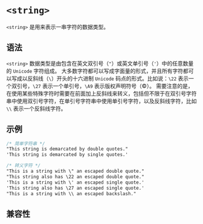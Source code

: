 # `<string>`

`<string>` 是用来表示一串字符的数据类型。

## 语法

`<string>` 数据类型是由包含在英文双引号（`"`）或英文单引号（`'`）中的任意数量的 `Unicode` 字符组成。
大多数字符都可以写成字面量的形式，并且所有字符都可以写成以反斜线（`\`）开头的十六进制 `Unicode` 码点的形式。比如说：`\22` 表示一个双引号，`\27` 表示一个单引号，`\A9` 表示版权声明符号（©）。
需要注意的是，在使用某些特殊字符时需要在前面加上反斜线来转义，包括但不限于在双引号字符串中使用双引号字符，在单引号字符串中使用单引号字符，以及反斜线字符，比如 `\\` 表示一个反斜线字符。

## 示例

```css
/* 简单字符串 */
"This string is demarcated by double quotes."
'This string is demarcated by single quotes.'

/* 转义字符 */
"This is a string with \" an escaped double quote."
"This string also has \22 an escaped double quote."
'This is a string with \' an escaped single quote.'
'This string also has \27 an escaped single quote.'
"This is a string with \\ an escaped backslash."
```

## 兼容性


<APITable query="css/data-type/string" />
